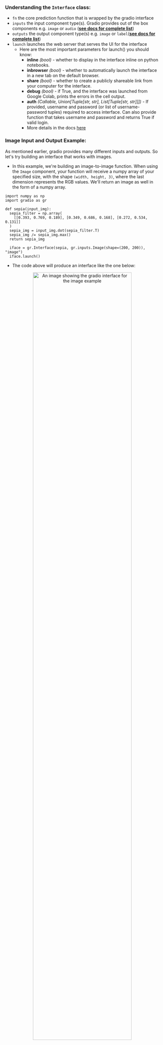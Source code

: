 
### Understanding the `Interface` class:
  - `fn` the core prediction function that is wrapped by the gradio interface
  - `inputs` the input component type(s). Gradio provides out of the box components e.g. `image` or `audio` (**[see docs for complete list](https://gradio.app/docs)**)
  - `outputs` the output component type(s) e.g. `image`
    or `label`(**[see docs for complete list](https://gradio.app/docs)**)
  - `launch` launches the web server that serves the UI for the interface
      - Here are the most important parameters for launch() you should know:
          - **inline** *(bool)* - whether to display in the interface inline on python notebooks.
          - **inbrowser** *(bool)* - whether to automatically launch the interface in a new tab on the default browser.
          - **share** *(bool)* - whether to create a publicly shareable link from your computer for the interface.
          - **debug** *(bool)* - if True, and the interface was launched from Google Colab, prints the errors in the cell output.
          - **auth** *(Callable, Union[Tuple[str, str], List[Tuple[str, str]]])* - If provided, username and password (or list of username-password tuples) required to access interface. Can also provide function that takes username and password and returns True if valid login.
          - More details in the docs [here](https://gradio.app/docs/#launch)
  

### Image Input and Output Example:

As mentioned earlier, gradio provides many different inputs and outputs. So let's try building an interface that works with images.

- In this example, we're building an image-to-image function. When using the `Image` component, your function will receive a numpy array of your specified size, with the shape `(width, height, 3)`, where the last dimension represents the RGB values. We'll return an image as well in the form of a numpy array.
```
import numpy as np
import gradio as gr

def sepia(input_img):
  sepia_filter = np.array(
    [[0.393, 0.769, 0.189], [0.349, 0.686, 0.168], [0.272, 0.534, 0.131]]
  )
  sepia_img = input_img.dot(sepia_filter.T)
  sepia_img /= sepia_img.max()
  return sepia_img

  iface = gr.Interface(sepia, gr.inputs.Image(shape=(200, 200)), "image")
  iface.launch()
```
- The code above will produce an interface like the one below:

<p align="center">
<img src="/course/static/chapter9/image-interface.png" alt="An image showing the gradio interface for the image example" width="80%"/>
</p>

- Additionally, our Image input interface comes with an 'edit' button which opens tools for cropping, flipping, rotating, drawing over, and applying filters to images. Try playing around with it; we've found that manipulating images in this way will often reveal hidden flaws in a model.

### Multiple Inputs and Outputs:

- Let's say we had a much more complex function, with multiple inputs and outputs. In the example below, we have a function that takes a string, boolean, and number, and returns a string and number. Take a look how we pass a list of input and output components.

```
import gradio as gr

def greet(name, is_morning, temperature):
  salutation = "Good morning" if is_morning else "Good evening"
  greeting = "%s %s. It is %s degrees today" % (salutation, name, temperature)
  celsius = (temperature - 32) * 5 / 9
  return greeting, round(celsius, 2)

iface = gr.Interface(
  fn=greet,
  inputs=["text", "checkbox", gr.inputs.Slider(0, 100)],
  outputs=["text", "number"],
)
iface.launch()
```

<p align="center">
<img src="/course/static/chapter9/multiple-io-interface.png" alt="An image showing the gradio interface for multiple inputs and outputs" width="80%"/>
</p>